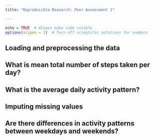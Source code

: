 ```yaml
---
title: "Reproducible Research: Peer Assessment 1"

---
```


```r
echo = TRUE  # Always make code visible
options(scipen = 1)  # Turn off scientific notations for numbers
```

## Loading and preprocessing the data



## What is mean total number of steps taken per day?



## What is the average daily activity pattern?



## Imputing missing values



## Are there differences in activity patterns between weekdays and weekends?
